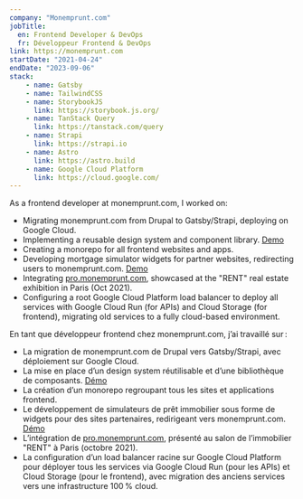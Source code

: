 ```yaml
---
company: "Monemprunt.com"
jobTitle: 
  en: Frontend Developer & DevOps
  fr: Développeur Frontend & DevOps
link: https://monemprunt.com
startDate: "2021-04-24"
endDate: "2023-09-06"
stack: 
    - name: Gatsby
    - name: TailwindCSS
    - name: StorybookJS
      link: https://storybook.js.org/
    - name: TanStack Query
      link: https://tanstack.com/query
    - name: Strapi
      link: https://strapi.io
    - name: Astro
      link: https://astro.build
    - name: Google Cloud Platform
      link: https://cloud.google.com/
---
```


<LocalizedContent locale='en'>
As a frontend developer at monemprunt.com, I worked on:

- Migrating monemprunt.com from Drupal to Gatsby/Strapi, deploying on Google Cloud.  
- Implementing a reusable design system and component library. [Demo](https://mec-design-system.netlify.app/)  
- Creating a monorepo for all frontend websites and apps.  
- Developing mortgage simulator widgets for partner websites, redirecting users to monemprunt.com. [Demo](https://www.monemprunt.com/simulation-emprunt-immobilier/calcul-mensualites-credit-immobilier/)  
- Integrating [pro.monemprunt.com](https://pro.monemprunt.com), showcased at the "RENT" real estate exhibition in Paris (Oct 2021).  
- Configuring a root Google Cloud Platform load balancer to deploy all services with Google Cloud Run (for APIs) and Cloud Storage (for frontend), migrating old services to a fully cloud-based environment.
</LocalizedContent>

<LocalizedContent locale='fr'>
En tant que développeur frontend chez monemprunt.com, j’ai travaillé sur :

- La migration de monemprunt.com de Drupal vers Gatsby/Strapi, avec déploiement sur Google Cloud.  
- La mise en place d’un design system réutilisable et d’une bibliothèque de composants. [Démo](https://mec-design-system.netlify.app/)  
- La création d’un monorepo regroupant tous les sites et applications frontend.  
- Le développement de simulateurs de prêt immobilier sous forme de widgets pour des sites partenaires, redirigeant vers monemprunt.com. [Démo](https://www.monemprunt.com/simulation-emprunt-immobilier/calcul-mensualites-credit-immobilier/)  
- L’intégration de [pro.monemprunt.com](https://pro.monemprunt.com), présenté au salon de l’immobilier "RENT" à Paris (octobre 2021).  
- La configuration d’un load balancer racine sur Google Cloud Platform pour déployer tous les services via Google Cloud Run (pour les APIs) et Cloud Storage (pour le frontend), avec migration des anciens services vers une infrastructure 100 % cloud.
</LocalizedContent>
